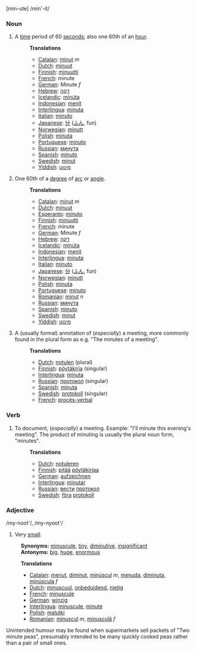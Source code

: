 [min-ute] /min'-it/

===Noun===
# A [[time]] period of 60 [[second]]s; also one 60th of an [[hour]].
#:'''Translations'''
#:*[[Catalan]]: [[minut]] ''m''
#:*[[Dutch]]: [[minuut]]
#:*[[Finnish]]: [[minuutti]]
#:*[[French]]: minute
#:*[[German]]: Minute ''f''
#:*[[Hebrew]]: [[דקה]]
#:*[[Icelandic]]: [[mínúta]]
#:*[[Indonesian]]: [[menit]]
#:*[[Interlingua]]: [[minuta]]
#:*[[Italian]]: [[minuto]]
#:*[[Japanese]]: [[分]] ([[ふん]], fun)
#:*[[Norwegian]]: [[minutt]]
#:*[[Polish]]: [[minuta]]
#:*[[Portuguese]]: [[minuto]]
#:*[[Russian]]: [[минута]]
#:*[[Spanish]]: [[minuto]]
#:*[[Swedish]]: [[minut]]
#:*[[Yiddish]]: [[מינוט]]
# One 60th of a [[degree]] of [[arc]] or [[angle]].
#:'''Translations'''
#:*[[Catalan]]: [[minut]] ''m''
#:*[[Dutch]]: [[minuut]]
#:*[[Esperanto]]: [[minuto]]
#:*[[Finnish]]: [[minuutti]]
#:*[[French]]: minute
#:*[[German]]: Minute ''f''
#:*[[Hebrew]]: [[דקה]]
#:*[[Icelandic]]: [[mínúta]]
#:*[[Indonesian]]: [[menit]]
#:*[[Interlingua]]: [[minuta]]
#:*[[Italian]]: [[minuto]]
#:*[[Japanese]]: [[分]] ([[ふん]], fun)
#:*[[Norwegian]]: [[minutt]]
#:*[[Polish]]: [[minuta]]
#:*[[Portuguese]]: [[minuto]]
#:*[[Romanian]]: [[minut]] ''n''
#:*[[Russian]]: [[минута]]
#:*[[Spanish]]: [[minuto]]
#:*[[Swedish]]: [[minut]]
#:*[[Yiddish]]: [[מינוט]]
# A (usually formal) annotation of (''especially'') a meeting, more commonly found in the plural form as e.g. "The minutes of a meeting".
#:'''Translations'''
#:*[[Dutch]]: [[notulen]] (plural)
#:*[[Finnish]]: [[pöytäkirja]] (singular)
#:*[[Interlingua]]: [[minuta]]
#:*[[Russian]]: [[протокол]] (singular)
#:*[[Spanish]]: [[minuta]]
#:*[[Swedish]]: [[protokoll]] (singular)
#:*[[French]]: [[procès-verbal]]

===Verb===
# To document, (''especially'') a meeting. Example: "I'll minute this evening's meeting". The product of minuting is usually the plural noun form, "minutes".
#:'''Translations'''
#:*[[Dutch]]: [[notuleren]]
#:*[[Finnish]]: [[pitää]] [[pöytäkirja|pöytäkirjaa]]
#:*[[German]]: [[aufzeichnen]]
#:*[[Interlingua]]: [[minutar]]
#:*[[Russian]]: [[вести]] [[протокол]]
#:*[[Swedish]]: [[föra]] [[protokoll]]


===Adjective===
/my-noot'/, /my-nyoot'/
# Very [[small]]. 
:'''Synonyms:''' [[minuscule]], [[tiny]], [[diminutive]], [[insignificant]] 
:'''Antonyms:''' [[big]], [[huge]], [[enormous]]

:'''Translations'''
:*[[Catalan]]: [[menut]], [[diminut]], [[minúscul]] ''m'', [[menuda]], [[diminuta]], [[minúscula]] ''f''
:*[[Dutch]]: [[minuscuul]], [[onbeduidend]], [[nietig]]
:*[[French]]: [[minuscule]]
:*[[German]]: [[winzig]]
:*[[Interlingua]]: [[minuscule]], [[minute]]
:*[[Polish]]: [[malutki]]
:*[[Romanian]]: [[minuscul]] ''m'', [[minusculă]] ''f''

Unintended humour may be found when supermarkets sell packets of "Two minute peas", presumably intended to be many quickly cooked peas rather than a pair of small ones.